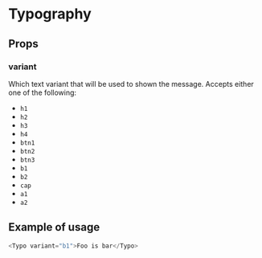 
<Meta title="Components|Typography" />

# Typography

## Props

<Props of={Stories.ofProps} />

### variant

Which text variant that will be used to shown the message. Accepts either one of the following:
- `h1`
- `h2`
- `h3`
- `h4`
- `btn1`
- `btn2`
- `btn3`
- `b1`
- `b2`
- `cap`
- `a1`
- `a2`

<Preview withSource="none">
  <Story name="variant">
    <Stories.variant />
  </Story>
</Preview>

## Example of usage

```js
<Typo variant="b1">Foo is bar</Typo>
```
